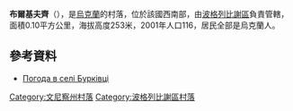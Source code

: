 {{coord|49|33|18|N|29|22|32|E|scale:30000|display=title}}

'''布爾基夫齊'''（{{lang-uk|Бурківці}}），是[[烏克蘭|烏克蘭]]的村落，位於該國西南部，由[[波格列比謝區|波格列比謝區]]負責管轄，面積0.10平方公里，海拔高度253米，2001年人口116，居民全部是烏克蘭人。

==參考資料==
* [http://weather.in.ua/ua/vinnickaja/2332 Погода в селі Бурківці] {{Wayback|url=http://weather.in.ua/ua/vinnickaja/2332 |date=20160305201932 }}

[[Category:文尼察州村落|Category:文尼察州村落]]
[[Category:波格列比謝區村落|Category:波格列比謝區村落]]


{{Vinnytsia-geo-stub}}